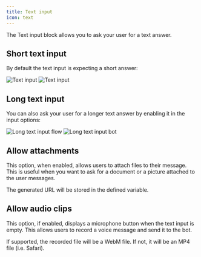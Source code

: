 ```yaml
---
title: Text input
icon: text
---
```


The Text input block allows you to ask your user for a text answer.

## Short text input

By default the text input is expecting a short answer:

<Tabs>
  <Tab title="Flow">
    <Frame>
      <img
        src="/images/blocks/inputs/short-text-flow.png"
        alt="Text input"
        className="rounded-lg"
      />
    </Frame>
  </Tab>
  <Tab title="Bot">
    <Frame>
      <img
        src="/images/blocks/inputs/short-text-bot.png"
        alt="Text input"
        className="rounded-lg"
      />
    </Frame>
  </Tab>
</Tabs>

## Long text input

You can also ask your user for a longer text answer by enabling it in the input options:

<Tabs>
  <Tab title="Flow">
    <Frame>
      <img
        src="/images/blocks/inputs/long-text-flow.png"
        alt="Long text input flow"
        className="rounded-lg"
      />
    </Frame>
  </Tab>
  <Tab title="Bot">
    <img
      src="/images/blocks/inputs/long-text-bot.png"
      alt="Long text input bot"
      className="rounded-lg"
    />
  </Tab>
</Tabs>

## Allow attachments

This option, when enabled, allows users to attach files to their message. This is useful when you want to ask for a document or a picture attached to the user messages.

The generated URL will be stored in the defined variable.

## Allow audio clips

This option, if enabled, displays a microphone button when the text input is empty. This allows users to record a voice message and send it to the bot.

<Note>
If supported, the recorded file will be a WebM file. If not, it will be an MP4 file (i.e. Safari).
</Note>
